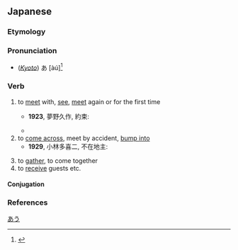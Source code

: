 ==Japanese==

===Etymology===
{{ja-kanjitab|あ|sort=あう|yomi=kun|alt=逢う, 遭う, 遇う}}
{{rfe|ja}}

===Pronunciation===
{{ja-pron|あう|acc=1|acc_ref=DJR,NHK|a=Ja-au-meet(see) or fit.ogg}}
{{ja-ojad}}
* (''[[w:Kansai dialect|Kyoto]]'') あ{{overline|う}} [àú]<ref>{{R:Keihankei}}</ref>

===Verb===
{{ja-verb|あう|hhira=あふ|type=1|tr=intrans}}

# to [[meet]] with, [[see]], [[meet]] again or for the first time
#: {{ja-usex-inline|'''会いたい'''|'''あいたい'''|I miss you|lit=I want to '''meet up''' [with you again]}}
#: {{ja-usex-inline|'''会いたかった'''[[ん#Etymology_4|ん]][[だ#Etymology_2|だ]]|'''あいたかった''' ん だ|I wanted to '''see''' [you again]; I'd missed you}}
#: {{ja-usex|[[友%達]][[に#Etymology_2|に]]'''会えなくなる'''|とも%だち に '''あえなくなる'''|to '''become unable to see''' one's friends}}
#* '''1923''', 夢野久作, 約束:
#*: {{ja-usex|「[[ある]][[人]][[が#Etymology_2|が]][[橋]][[の#Etymology_2|の]][[下]][[で#Etymology_2|で]][[友%達]][[に#Etymology_2|に]]'''会う'''[[約%束]][[を#Etymology_2|を]][[する|して]][[待つ|待って]][[いる|いた]][[。]]|「ある ひと が はし の した で とも%だち に '''あう''' やく%そく を して まって いた。|This person had arranged to '''meet''' their friend under a bridge and was waiting for them there.}}
#*{{quote-av|ja|year=2016|actor={{w|Mone Kamishiraishi}}|role=Taki Tachibana|title={{w|君の名は。|lang=ja}}|text=三年前…お前はあの時　俺に…'''会いに来たんだ'''！|translation=Three years ago… I remember now… you came to see me!|director={{w|Makoto Shinkai}}|trans-title={{w|your name.}}|publisher={{w|Toho}}|tr=Sannen mae… o-mae wa ano toki ore ni… '''ai ni kita n da'''!}}
# to [[come across]], meet by accident, [[bump into]]
#* '''1929''', 小林多喜二, 不在地主:
#*: {{ja-usex|「[[誰]][[と#Etymology_2|と]][[も#Etymology_2|も]][[道]][[で#Etymology_2|で]]'''会わねば'''[[ええ#Etymology_2|ええ]][[な#Etymology_4|な]][[。]]|「だれ と も みち で '''あわねば''' ええ な。|Let's hope you don't '''bump into''' anyone on the road.}}
#: {{syn|ja|出会う|tr=deau}}
# to [[gather]], to come together
# to [[receive]] guests etc.

====Conjugation====
{{ja-go-u|あ}}
{{ja-conj-bungo|あ|4-p}}

{{attention|ja|is there a difference between と会う and に会う? could make a usage note [02:49, 30 July 2018 (UTC)]}}

===References===
<references />

[[Category:ja:JLPT-5|あう]]